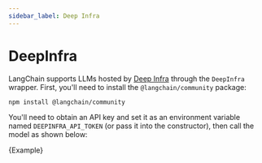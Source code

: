 ```yaml
---
sidebar_label: Deep Infra
---
```



# DeepInfra

LangChain supports LLMs hosted by [Deep Infra](https://deepinfra.com/) through the `DeepInfra` wrapper.
First, you'll need to install the `@langchain/community` package:


<IntegrationInstallTooltip></IntegrationInstallTooltip>

```bash npm2yarn
npm install @langchain/community
```

You'll need to obtain an API key and set it as an environment variable named `DEEPINFRA_API_TOKEN`
(or pass it into the constructor), then call the model as shown below:


<CodeBlock language="typescript">{Example}</CodeBlock>
